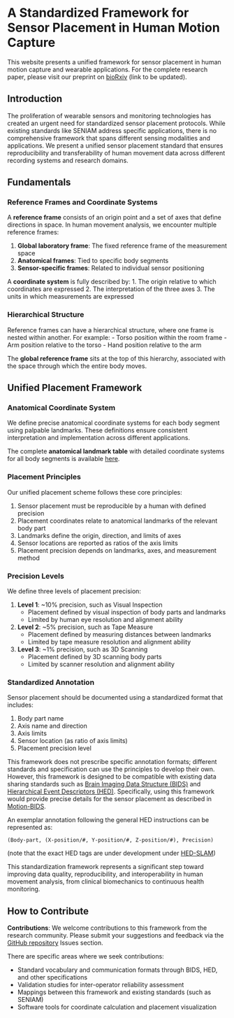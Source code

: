 # A Standardized Framework for Sensor Placement in Human Motion Capture

::: {.callout-note}
This website presents a unified framework for sensor placement in human motion capture and wearable applications. For the complete research paper, please visit our preprint on [bioRxiv](https://www.biorxiv.org/) (link to be updated).
:::

## Introduction

The proliferation of wearable sensors and monitoring technologies has created an urgent need for standardized sensor placement protocols. While existing standards like SENIAM address specific applications, there is no comprehensive framework that spans different sensing modalities and applications. We present a unified sensor placement standard that ensures reproducibility and transferability of human movement data across different recording systems and research domains.

## Fundamentals

### Reference Frames and Coordinate Systems

A **reference frame** consists of an origin point and a set of axes that define directions in space. In human movement analysis, we encounter multiple reference frames:

1. **Global laboratory frame**: The fixed reference frame of the measurement space
2. **Anatomical frames**: Tied to specific body segments
3. **Sensor-specific frames**: Related to individual sensor positioning

A **coordinate system** is fully described by:
1. The origin relative to which coordinates are expressed
2. The interpretation of the three axes
3. The units in which measurements are expressed

### Hierarchical Structure

Reference frames can have a hierarchical structure, where one frame is nested within another. For example:
- Torso position within the room frame
- Arm position relative to the torso
- Hand position relative to the arm

The **global reference frame** sits at the top of this hierarchy, associated with the space through which the entire body moves.

## Unified Placement Framework

### Anatomical Coordinate System

We define precise anatomical coordinate systems for each body segment using palpable landmarks. These definitions ensure consistent interpretation and implementation across different applications.

::: {.callout-note}
The complete **anatomical landmark table** with detailed coordinate systems for all body segments is available [here](./anatomical_table.qmd).
:::

### Placement Principles

Our unified placement scheme follows these core principles:

1. Sensor placement must be reproducible by a human with defined precision
2. Placement coordinates relate to anatomical landmarks of the relevant body part
3. Landmarks define the origin, direction, and limits of axes
4. Sensor locations are reported as ratios of the axis limits
5. Placement precision depends on landmarks, axes, and measurement method

### Precision Levels

We define three levels of placement precision:

1. **Level 1**: ~10% precision, such as Visual Inspection
   - Placement defined by visual inspection of body parts and landmarks
   - Limited by human eye resolution and alignment ability

2. **Level 2**: ~5% precision, such as Tape Measure
   - Placement defined by measuring distances between landmarks
   - Limited by tape measure resolution and alignment ability

3. **Level 3**: ~1% precision, such as 3D Scanning
   - Placement defined by 3D scanning body parts
   - Limited by scanner resolution and alignment ability

### Standardized Annotation

Sensor placement should be documented using a standardized format that includes:

1. Body part name
2. Axis name and direction
3. Axis limits
4. Sensor location (as ratio of axis limits)
5. Placement precision level

This framework does not prescribe specific annotation formats; different standards and specification can use the principles to develop their own. However, this framework is designed to be compatible with existing data sharing standards such as [Brain Imaging Data Structure (BIDS)](https://bids.neuroimaging.io/) and [Hierarchical Event Descriptors (HED)](https://www.hedtags.org/). Specifically, using this framework would provide precise details for the sensor placement as described in [Motion-BIDS](https://bids-specification.readthedocs.io/en/stable/modality-specific-files/motion.html).

An exemplar annotation following the general HED instructions can be represented as:

```
(Body-part, (X-position/#, Y-position/#, Z-position/#), Precision)
```
(note that the exact HED tags are under development under [HED-SLAM](https://www.hedtags.org/display_hed_prerelease.html?schema=slam_prerelease))

This standardization framework represents a significant step toward improving data quality, reproducibility, and interoperability in human movement analysis, from clinical biomechanics to continuous health monitoring.

## How to Contribute
**Contributions**: We welcome contributions to this framework from the research community. Please submit your suggestions and feedback via the [GitHub repository](https://github.com/human-sensor-placement/human-sensor-placement.github.io) Issues section. 

There are specific areas where we seek contributions:

- Standard vocabulary and communication formats through BIDS, HED, and other specifications
- Validation studies for inter-operator reliability assessment
- Mappings between this framework and existing standards (such as SENIAM)
- Software tools for coordinate calculation and placement visualization